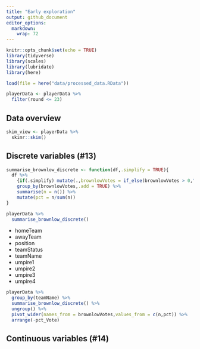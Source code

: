 ```yaml
---
title: "Early exploration"
output: github_document
editor_options: 
  markdown: 
    wrap: 72
---
```


```r
knitr::opts_chunk$set(echo = TRUE)
library(tidyverse)
library(scales)
library(lubridate)
library(here)

load(file = here("data/processed_data.RData"))

playerData <- playerData %>% 
  filter(round <= 23)
```

## Data overview

```r
skim_view <- playerData %>% 
  skimr::skim()
```

## Discrete variables (#13)

```r
summarise_brownlow_discrete <- function(df,.simplify = TRUE){
  df %>% 
    {if(.simplify) mutate(.,brownlowVotes = if_else(brownlowVotes > 0,"Vote","No_vote")) else .} %>% 
    group_by(brownlowVotes,.add = TRUE) %>% 
    summarise(n = n()) %>% 
    mutate(pct = n/sum(n))
}

playerData %>% 
  summarise_brownlow_discrete()
```

-   homeTeam
-   awayTeam
-   position
-   teamStatus
-   teamName
-   umpire1
-   umpire2
-   umpire3
-   umpire4

```r
playerData %>% 
  group_by(teamName) %>% 
  summarise_brownlow_discrete() %>% 
  ungroup() %>% 
  pivot_wider(names_from = brownlowVotes,values_from = c(n,pct)) %>% 
  arrange(-pct_Vote)
```



## Continuous variables (#14)
